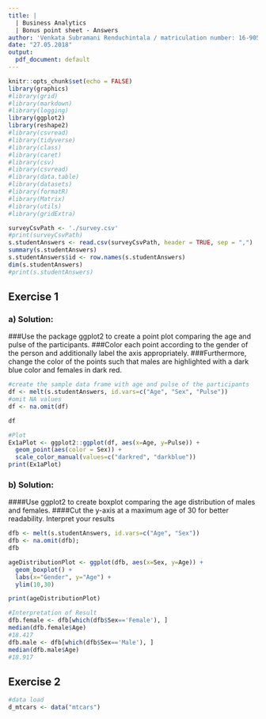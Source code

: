 ```yaml
---
title: |
  | Business Analytics  
  | Bonus point sheet - Answers
author: 'Venkata Subramani Renduchintala / matriculation number: 16-905-416'
date: "27.05.2018"
output:
  pdf_document: default
---
```


```r
knitr::opts_chunk$set(echo = FALSE)
library(graphics)
#library(grid)
#library(markdown)
#library(logging)
library(ggplot2)
library(reshape2)
#library(csvread)
#library(tidyverse)
#library(class)
#library(caret)
#library(csv)
#library(csvread)
#library(data.table)
#library(datasets)
#library(formatR)
#library(Matrix)
#library(utils)
#library(gridExtra)
```

```r
surveyCsvPath <- './survey.csv'
#print(surveyCsvPath)
s.studentAnswers <- read.csv(surveyCsvPath, header = TRUE, sep = ",")
summary(s.studentAnswers)
s.studentAnswers$id <- row.names(s.studentAnswers)
dim(s.studentAnswers)
#print(s.studentAnswers)
```


## Exercise 1

### a) Solution:
###Use the package ggplot2 to create a point plot comparing the age and pulse of the participants. 
###Color each point according to the gender of the person and additionally label the axis appropriately. 
###Furthermore, change the color of the points such that males are highlighted with a dark blue color and females in dark red.
```r
#create the sample data frame with age and pulse of the participants
df <- melt(s.studentAnswers, id.vars=c("Age", "Sex", "Pulse"))
#omit NA values
df <- na.omit(df)

df
```

```r
#Plot
Ex1aPlot <- ggplot2::ggplot(df, aes(x=Age, y=Pulse)) + 
  geom_point(aes(color = Sex)) + 
  scale_color_manual(values=c("darkred", "darkblue"))
print(Ex1aPlot)
```



### b) Solution:
####Use ggplot2 to create boxplot comparing the age distribution of males and females.
####Cut the y-axis at a maximum age of 30 for better readability. Interpret your results
```r
dfb <- melt(s.studentAnswers, id.vars=c("Age", "Sex"))
dfb <- na.omit(dfb);
dfb

```

```r
ageDistributionPlot <- ggplot(dfb, aes(x=Sex, y=Age)) + 
  geom_boxplot() + 
  labs(x="Gender", y="Age") +
  ylim(10,30)

print(ageDistributionPlot)

#Interpretation of Result
dfb.female <- dfb[which(dfb$Sex=='Female'), ]
median(dfb.female$Age)
#18.417
dfb.male <- dfb[which(dfb$Sex=='Male'), ]
median(dfb.male$Age)
#18.917
```

## Exercise 2
```r
#data load
d_mtcars <- data("mtcars")
```


```r

```

